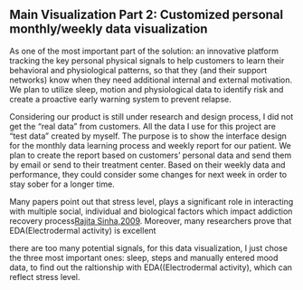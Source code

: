 ## Main Visualization Part 2: Customized personal monthly/weekly data visualization
As one of the most important part of the solution: an innovative platform tracking the key personal physical signals to help customers to learn their behavioral and physiological patterns, so that they (and their support networks) know when they need additional internal and external motivation. We plan to utilize sleep, motion and physiological data to identify risk and create a proactive early warning system to prevent relapse.   


Considering our product is still under research and design process, I did not get the "real data" from customers. All the data I use for this project are "test data" created by myself. The purpose is to show the interface design for the monthly data learning process and weekly report for our patient. We plan to create the report based on customers' personal data and send them by email or send to their treatment center. Based on their weekly data and performance, they could consider some changes for next week in order to stay sober for a longer time.

Many papers point out that stress level, plays a significant role in interacting with multiple social, individual and biological factors which impact addiction recovery process[Rajita Sinha,2009](https://www.ncbi.nlm.nih.gov/pmc/articles/PMC2734447/). Moreover, many researchers prove that EDA(Electrodermal activity) is excellent 

there are too many potential signals, for this data visualization, I just chose the three most important ones: sleep, steps and  manually entered mood data, to find out the raltionship with EDA((Electrodermal activity), which can reflect stress level. 

